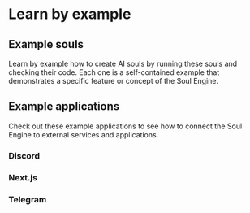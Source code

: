 
# Learn by example

## Example souls

Learn by example how to create AI souls by running these souls and checking their code. Each one is a self-contained example that demonstrates a specific feature or concept of the Soul Engine.

<Cards>
  <ImageCard
    title="Samantha pokes"
    src="/images/guide/learn-by-example/schedule-interact.webp"
    href="https://github.com/opensouls/community/tree/main/souls/schedule-interact"
  />
  <ImageCard
    title="A musical guessing game"
    src="/images/guide/learn-by-example/hugo-guesses-rockstars.webp"
    href="https://github.com/opensouls/community/tree/main/souls/hugo-guesses-rockstars"
  />
  <ImageCard
    title="Learning about oneself"
    src="/images/guide/learn-by-example/metatention.webp"
    href="https://github.com/opensouls/community/tree/main/souls/metatention"
  />
  <ImageCard
    title="Template env vars"
    src="/images/guide/learn-by-example/env-vars.webp"
    href="https://github.com/opensouls/community/tree/main/souls/env-vars"
  />
</Cards>

## Example applications

Check out these example applications to see how to connect the Soul Engine to external services and applications.

### Discord

<Cards>
  <ImageCard
    title="Food Critic reviews food photos"
    src="/images/guide/learn-by-example/food-critic.webp"
    href="https://github.com/opensouls/community/tree/main/demos/discord/food-critic"
  />
  <ImageCard
    title="Schmoozie in a group chat"
    src="/images/guide/learn-by-example/schmoozie-discord-group-conversations.webp"
    href="https://github.com/opensouls/community/tree/main/demos/discord/schmoozie-discord-group-conversations"
  />
</Cards>

### Next.js

<Cards>
  <ImageCard
    title="Code Monkey helps write code"
    src="/images/guide/learn-by-example/code-monkey.webp"
    href="https://github.com/opensouls/community/tree/main/demos/nextjs/code-monkey"
  />
  <ImageCard
    title="Cranky is trapped inside ASCII"
    src="/images/guide/learn-by-example/cranky.webp"
    href="https://github.com/opensouls/community/tree/main/demos/nextjs/cranky"
  />
  <ImageCard
    title="Reggie, a living regular expression"
    src="/images/guide/learn-by-example/reggie-is-regex.webp"
    href="https://github.com/opensouls/community/tree/main/demos/nextjs/reggie-is-regex"
  />
  <ImageCard
    title="Millenial Simulator"
    src="/images/guide/learn-by-example/thinking-meme.webp"
    href="https://github.com/opensouls/community/tree/main/demos/nextjs/thinking-meme"
  />
</Cards>

### Telegram

<Cards>
  <ImageCard
    title="Graham shares dad jokes"
    src="/images/guide/learn-by-example/graham.webp"
    href="https://github.com/opensouls/community/tree/main/demos/nextjs/thinking-meme"
  />
</Cards>
